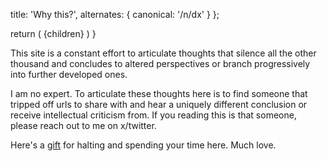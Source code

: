 
  title: 'Why this?',
  alternates: {
    canonical: '/n/dx'
  }
};

  return (
    <span className="font-serif text-2xl">{children}</span>
  )
}

<Title>Why this?</Title>

<AnimatedName />

This site is a constant effort to articulate thoughts that silence all the other thousand and concludes to altered perspectives or branch progressively into further developed ones. 

I am no expert. To articulate these thoughts here is to find someone that tripped off urls to share with and hear a uniquely different conclusion or receive intellectual criticism from. If you reading this is that someone, please reach out to me on x/twitter.

Here's a [gift](https://open.spotify.com/playlist/7CKHKCVdfkkQbzUTFVLfoK?si=aHFK66diS9WzXg37dC36NQ) for halting and spending your time here. Much love.